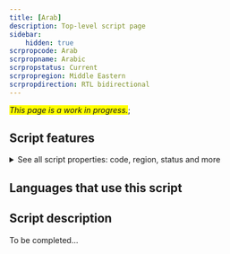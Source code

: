 ```yaml
---
title: [Arab]
description: Top-level script page
sidebar:
    hidden: true
scrpropcode: Arab
scrpropname: Arabic
scrpropstatus: Current
scrpropregion: Middle Eastern
scrpropdirection: RTL bidirectional
---
```


<span style='background-color:yellow'>_This page is a work in progress._</span>;


## Script features

<details>
<summary> See all script properties: code, region, status and more</summary>
<ScriptInfo />
</details>

## Languages that use this script

<WsList script='Arab' wsMax='5' />

## Script description

To be completed...

